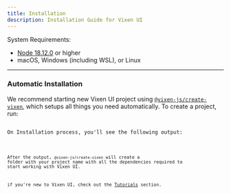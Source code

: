 ```yaml
---
title: Installation
description: Installation Guide for Vixen UI
---
```





System Requirements:
- [Node 18.12.0](https://nodejs.org/en) or higher
- macOS, Windows (including WSL), or Linux
---------
### Automatic Installation

We recommend starting new Vixen UI project using [`@vixen-js/create-vixen`](https://github.com/Vixen-js/create-vixen), which setups all things you need automatically. To create a project, run:

<Code code={outputInstall} lang='bash' />
On Installation process, you'll see the following output:

<Code code={outputCreate} lang='bash' />

After the output, `@vixen-js/create-vixen` will create a folder with your project name with all the dependencies required to start working with Vixen UI.

if you're new to Vixen UI, check out the [Tutorials](/docs/build-application-react) section. 